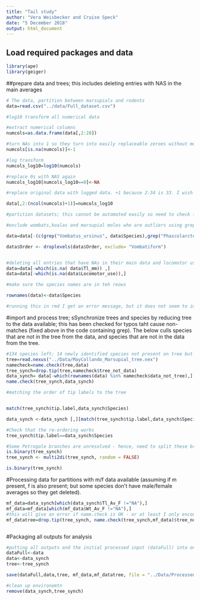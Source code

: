 ```yaml
---
title: "Tail study"
author: "Vera Weisbecker and Cruise Speck"
date: "5 December 2018"
output: html_document
---
```



## Load required packages and data
```r
library(ape)
library(geiger)

```

##prepare data and trees; this includes deleting entries with NAS in the main averages
```r
# The data, partition between marsupials and rodents
data=read.csv("../data/Full_dataset.csv")

#log10 transform all numerical data

#extract numerical columns
numcols=as.data.frame(data[,2:28])

#turn NAs into 1 so they turn into easily replaceable zeroes without messing with the logging
numcols[is.na(numcols)]<-1

#log transform
numcols_log10=log10(numcols)

#replace 0s with NAS again
numcols_log10[numcols_log10==0]<-NA

#replace original data with logged data. +1 because 2:34 is 33. I wish I knew a less pedestrian way of doing this...

data[,2:(ncol(numcols)+1)]=numcols_log10

#partition datasets; this cannot be automated easily so need to check for accuracy by looking at dataset

#exclude wombats,koalas and marsupial moles who are outliers using grep (which returns the number of the row that has the species name). These are interesting and need to be discussed, but result in low model fits so that they are taken out

data=data[-(c(grep("Vombatus_ursinus", data$Species),grep("Phascolarctos_cinereus", data$Species),grep("Lasiorhinus_latifrons", data$Species), grep("Notoryctes_typhlops", data$Species), grep("Notoryctes_caurinus", data$Species))),]

data$Order <- droplevels(data$Order, exclude= "Vombatiform")


#deleting all entries that have NAs in their main data and locomotor use; this means some species don't have weight data. There is also one specie of rodent deleted because of lack of 
data=data[-which(is.na( data$Tl_mm)) ,]
data=data[-which(is.na(data$Locomotor_use)),]

#make sure the species names are in teh reows

rownames(data)<-data$Species

#running this in rmd I get an error message, but it does not seem to impact on the output


```


#import and process tree; sSynchronize trees and species by reducing tree to the data available; this has been checked for typos taht cause non-matches (fixed above in the code containing grep). The below culls species that are not in the tree from the data, and species that are not in the data from the tree.
```r
#134 species left; 14 newly identified species not present on tree but each of them are represented as close sister groups
tree=read.nexus("../Data/MayCollando_Marsupial_tree.nex")
namecheck=name.check(tree,data)
tree_synch=drop.tip(tree,namecheck$tree_not_data)
data_synch= data[-which(rownames(data) %in% namecheck$data_not_tree),]
name.check(tree_synch,data_synch)

#matching the order of tip labels to the tree


match(tree_synch$tip.label,data_synch$Species)

data_synch <-data_synch [,][match(tree_synch$tip.label,data_synch$Species),]

#Check that the re-ordering works
tree_synch$tip.label==data_synch$Species

#Some Petrogale branches are unresolved - hence, need to split these branches using multi2di
is.binary(tree_synch)
tree_synch <- multi2di(tree_synch, random = FALSE)

is.binary(tree_synch)

```


#Processing data for partitions with m/f data available (assuming if m present, f is also present; but some species don't have male/female averages so they get deleted). 
```r
mf_data=data_synch[which(data_synch$Tl_Av_F !="NA"),]
mf_data=mf_data[which(mf_data$Wt_Av_F !="NA"),]
#this will give an error if name.check is OK - or at least I only encountered this error if this was the case
mf_datatree=drop.tip(tree_synch, name.check(tree_synch,mf_data)$tree_not_data )



```


#Packaging all outputs for analysis

```r

#putting all outputs and the initial processed input (dataFull) into one RDA 
dataFull<-data
data<-data_synch
tree<-tree_synch

save(dataFull,data,tree, mf_data,mf_datatree, file = "../Data/Processed_Data_for_Pgls.rda")

#clean up environemtn
remove(data_synch,tree_synch)

```

